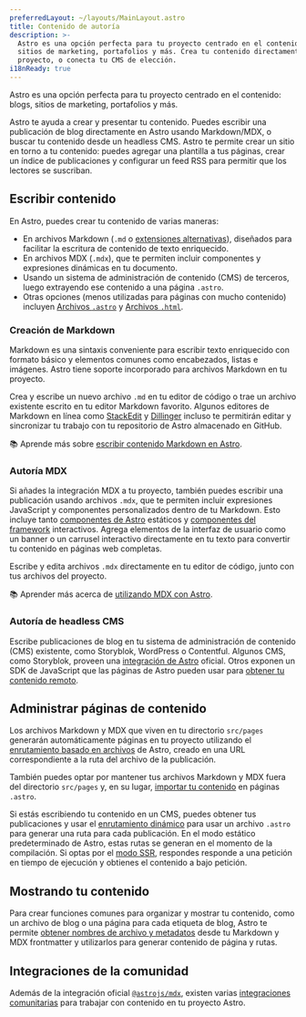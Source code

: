 ```yaml
---
preferredLayout: ~/layouts/MainLayout.astro
title: Contenido de autoría
description: >-
  Astro es una opción perfecta para tu proyecto centrado en el contenido: blogs,
  sitios de marketing, portafolios y más. Crea tu contenido directamente en tu
  proyecto, o conecta tu CMS de elección.
i18nReady: true
---
```

Astro es una opción perfecta para tu proyecto centrado en el contenido: blogs, sitios de marketing, portafolios y más.

Astro te ayuda a crear y presentar tu contenido. Puedes escribir una publicación de blog directamente en Astro usando Markdown/MDX, o buscar tu contenido desde un headless CMS. Astro te permite crear un sitio en torno a tu contenido: puedes agregar una plantilla a tus páginas, crear un índice de publicaciones y configurar un feed RSS para permitir que los lectores se suscriban.

## Escribir contenido

En Astro, puedes crear tu contenido de varias maneras: 
- En archivos Markdown (`.md` o [extensiones alternativas](/es/guides/markdown-content/)), diseñados para facilitar la escritura de contenido de texto enriquecido.
- En archivos MDX (`.mdx`), que te permiten incluir componentes y expresiones dinámicas en tu documento.
- Usando un sistema de administración de contenido (CMS) de terceros, luego extrayendo ese contenido a una página `.astro`.
- Otras opciones (menos utilizadas para páginas con mucho contenido) incluyen [Archivos `.astro`](/es/core-concepts/astro-pages/#páginas-de-astro) y [Archivos `.html`](/es/core-concepts/astro-pages/#páginas-html).

### Creación de Markdown

Markdown es una sintaxis conveniente para escribir texto enriquecido con formato básico y elementos comunes como encabezados, listas e imágenes. Astro tiene soporte incorporado para archivos Markdown en tu proyecto.

Crea y escribe un nuevo archivo `.md` en tu editor de código o trae un archivo existente escrito en tu editor Markdown favorito. Algunos editores de Markdown en línea como [StackEdit](https://stackedit.io/) y [Dillinger](https://dillinger.io) incluso te permitirán editar y sincronizar tu trabajo con tu repositorio de Astro almacenado en GitHub.

📚 Aprende más sobre [escribir contenido Markdown en Astro](/es/guides/markdown-content/).

### Autoría MDX

Si añades la integración MDX a tu proyecto, también puedes escribir una publicación usando archivos `.mdx`, que te permiten incluir expresiones JavaScript y componentes personalizados dentro de tu Markdown. Esto incluye tanto [componentes de Astro](/es/core-concepts/astro-components/) estáticos y [componentes del framework](/es/core-concepts/framework-components/) interactivos. Agrega elementos de la interfaz de usuario como un banner o un carrusel interactivo directamente en tu texto para convertir tu contenido en páginas web completas.

Escribe y edita archivos `.mdx` directamente en tu editor de código, junto con tus archivos del proyecto.

📚 Aprender más acerca de [utilizando MDX con Astro](/es/guides/integrations-guide/mdx/).

### Autoría de headless CMS

Escribe publicaciones de blog en tu sistema de administración de contenido (CMS) existente, como Storyblok, WordPress o Contentful. Algunos CMS, como Storyblok, proveen una [integración de Astro](https://www.storyblok.com/mp/announcing-storyblok-astro) oficial. Otros exponen un SDK de JavaScript que las páginas de Astro pueden usar para [obtener tu contenido remoto](/es/guides/data-fetching/#fetching-de-datos-desde-un-headless-cms).

## Administrar páginas de contenido

Los archivos Markdown y MDX que viven en tu directorio `src/pages` generarán automáticamente páginas en tu proyecto utilizando el [enrutamiento basado en archivos](/es/core-concepts/routing/) de Astro, creado en una URL correspondiente a la ruta del archivo de la publicación. 

También puedes optar por mantener tus archivos Markdown y MDX fuera del directorio `src/pages` y, en su lugar, [importar tu contenido](/es/guides/markdown-content/#importando-markdown) en páginas `.astro`.

Si estás escribiendo tu contenido en un CMS, puedes obtener tus publicaciones y usar el [enrutamiento dinámico](/es/core-concepts/routing/#rutas-dinámicas) para usar un archivo `.astro` para generar una ruta para cada publicación. En el modo estático predeterminado de Astro, estas rutas se generan en el momento de la compilación. Si optas por el [modo SSR](/es/guides/server-side-rendering/), respondes responde a una petición en tiempo de ejecución y obtienes el contenido a bajo petición.

## Mostrando tu contenido

Para crear funciones comunes para organizar y mostrar tu contenido, como un archivo de blog o una página para cada etiqueta de blog, Astro te permite [obtener nombres de archivo y metadatos](/es/reference/api-reference/#astroglob) desde tu Markdown y MDX frontmatter y utilizarlos para generar contenido de página y rutas.

## Integraciones de la comunidad

Además de la integración oficial [`@astrojs/mdx`](/es/guides/integrations-guide/mdx/), existen varias [integraciones comunitarias](https://astro.build/integrations/css+ui/?q=content) para trabajar con contenido en tu proyecto Astro.

